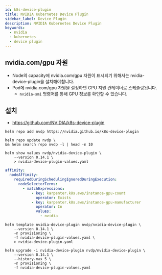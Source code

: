 ```yaml
---
id: k8s-device-plugin
title: NVIDIA Kubernetes Device Plugin
sidebar_label: Device Plugin
description: NVIDIA Kubernetes Device Plugin
keywords:
  - nvidia
  - kubernetes
  - device plugin
---
```


## nvidia.com/gpu 자원

- Node의 capacity에 nvidia.com/gpu 자원이 표시되기 위해서는 nvidia-device-plugin을 설치해야합니다.
- Pod에 nvidia.com/gpu 자원을 설정하면 GPU 지원 컨테이너로 스케줄링됩니다.
  - `nvidia-smi` 명령어를 통해 GPU 정보를 확인할 수 있습니다.

## 설치

- https://github.com/NVIDIA/k8s-device-plugin

```shell
helm repo add nvdp https://nvidia.github.io/k8s-device-plugin
```

```shell
helm repo update nvdp \
&& helm search repo nvdp -l | head -n 10
```

```shell
helm show values nvdp/nvidia-device-plugin \
    --version 0.14.1 \
    > nvidia-device-plugin-values.yaml
```

```yaml title="nvidia-device-plugin-values.yaml"
affinity:
  nodeAffinity:
    requiredDuringSchedulingIgnoredDuringExecution:
      nodeSelectorTerms:
        - matchExpressions:
            - key: karpenter.k8s.aws/instance-gpu-count
              operator: Exists
            - key: karpenter.k8s.aws/instance-gpu-manufacturer
              operator: In
              values:
                - nvidia
```

```shell
helm template nvidia-device-plugin nvdp/nvidia-device-plugin \
    --version 0.14.1 \
    -n provisioning \
    -f nvidia-device-plugin-values.yaml \
    > nvidia-device-plugin.yaml
```

```shell
helm upgrade -i nvidia-device-plugin nvdp/nvidia-device-plugin \
    --version 0.14.1 \
    --history-max 5 \
    -n provisioning \
    -f nvidia-device-plugin-values.yaml
```

